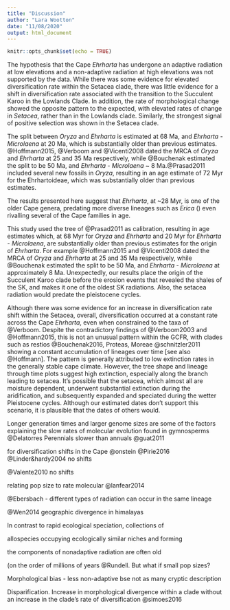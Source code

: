 ```yaml
---
title: "Discussion"
author: "Lara Wootton"
date: "11/08/2020"
output: html_document
---
```


```r
knitr::opts_chunk$set(echo = TRUE)
```



The hypothesis that the Cape _Ehrharta_ has undergone an adaptive radiation at low elevations and a non-adaptive radiation at high elevations was not supported by the data. While there was some evidence for elevated diversification rate within the Setacea clade, there was little evidence for a shift in diversification rate associated with the transition to the Succulent Karoo in the Lowlands Clade. In addition, the rate of morphological change showed the opposite pattern to the expected, with elevated rates of change in _Setacea_, rather than in the Lowlands clade. Similarly, the strongest signal of positive selection was shown in the Setacea clade.



The split between _Oryza_ and _Ehrharta_ is estimated at 68 Ma, and _Ehrharta_ - _Microlaena_ at 20 Ma, which is substantially older than previous estimates. @Hoffmann2015, @Verboom and @Vicenti2008 dated the MRCA of  _Oryza_ and _Ehrharta_ at 25 and 35 Ma respectively, while @Bouchenak estimated the split to be 50 Ma, and  _Ehrharta_ - _Microlaena_ ~ 8 Ma.@Prasad2011 included several new fossils in _Oryza_, resulting in an age estimate of 72 Myr for the Ehrhartoideae, which was substantially older than previous estimates.



The results presented here suggest that _Ehrharta_, at ~28 Myr, is one of the older Cape genera, predating more diverse lineages such as _Erica_ () even rivalling several of the Cape families in age.  

This study used the tree of @Prasad2011 as calibration, resulting in age estimates which, at 68 Myr for  _Oryza_ and _Ehrharta_ and 20 Myr for _Ehrharta_ - _Microlaena_, are substantially older than previous estimates for the origin of _Ehrharta_. For example @Hoffmann2015 and @Vicenti2008 dated the MRCA of _Oryza_ and _Ehrharta_ at 25 and 35 Ma respectively, while @Bouchenak estimated the split to be 50 Ma, and _Ehrharta_ - _Microlaena_ at approximately 8 Ma.  Unexpectedly, our results place the origin of the Succulent Karoo clade before the erosion events that revealed the shales of the SK, and makes it one of the oldest SK radiations. Also, the setacea radiation would predate the pleistocene cycles.         



Although there was some evidence for an increase in diversification rate shift within the Setacea, overall, diversification occurred at a constant rate across the Cape _Ehrharta_, even when constrained to the taxa of @Verboom. Despite the contradictory findings of @Verboom2003 and @Hoffmann2015, this is not an unusual pattern within the GCFR, with clades such as restios @Bouchenak2016, Proteas, Moreae @schnitzler2011 showing a constant accumulation of lineages over time [see also @Hoffmann]. The pattern is generally attributed to low extinction rates in the generally stable cape climate. However, the tree shape and lineage through time plots suggest high extinction, especially along the branch leading to setacea. It's possible that the setacea, which almost all are moisture dependent, underwent substantial extinction during the aridification, and subsequently expanded and speciated during the wetter Pleistocene cycles. Although our estimated dates don't support this scenario, it is plausible that the dates of others would. 



Longer generation times and larger genome sizes are some of the factors explaining the slow rates of molecular evolution found in gymnosperms @Delatorres
Perennials slower than annuals @guat2011

for diversification shifts in the Cape
@onstein
@Pirie2016
@Linder&hardy2004 no shifts

@Valente2010 no shifts

relating pop size to rate molecular
@lanfear2014



@Ebersbach - different types of radiation can occur in the same lineage

@Wen2014 geographic divergence in himalayas

In contrast to rapid ecological speciation, collections of

allospecies occupying ecologically similar niches and forming

the components of nonadaptive radiation are often old

(on the order of millions of years @Rundell. But what if small pop sizes?



Morphological bias - less non-adaptive bse not as many cryptic description



Disparification. Increase in morphological divergence within a clade without an increase in the clade's rate of diversification @simoes2016



